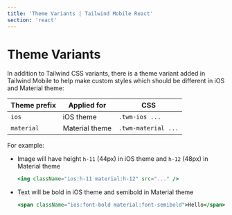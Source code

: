 ```yaml
---
title: 'Theme Variants | Tailwind Mobile React'
section: 'react'
---
```


# Theme Variants

In addition to Tailwind CSS variants, there is a theme variant added in Tailwind Mobile to help make custom styles which should be different in iOS and Material theme:

| Theme prefix | Applied for    | CSS                 |
| ------------ | -------------- | ------------------- |
| `ios`        | iOS theme      | `.twm-ios ...`      |
| `material`   | Material theme | `.twm-material ...` |

For example:

- Image will have height `h-11` (44px) in iOS theme and `h-12` (48px) in Material theme

  ```jsx
  <img className="ios:h-11 material:h-12" src="..." />
  ```

- Text will be bold in iOS theme and semibold in Material theme

  ```jsx
  <span className="ios:font-bold material:font-semibold">Hello</span>
  ```
